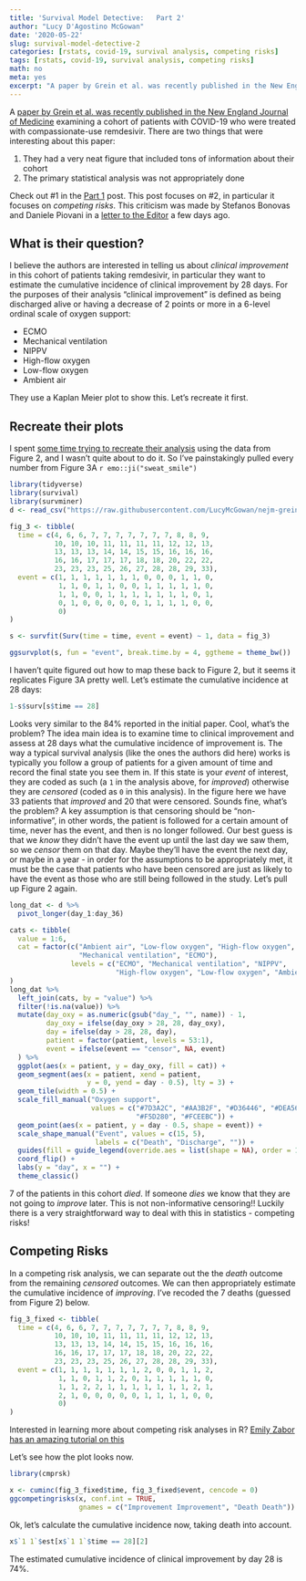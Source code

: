 ```yaml
---
title: 'Survival Model Detective:   Part 2'
author: "Lucy D'Agostino McGowan"
date: '2020-05-22'
slug: survival-model-detective-2
categories: [rstats, covid-19, survival analysis, competing risks]
tags: [rstats, covid-19, survival analysis, competing risks]
math: no
meta: yes
excerpt: "A paper by Grein et al. was recently published in the New England Journal of Medicine examining a cohort of patients with COVID-19 who were treated with compassionate-use remdesivir. This paper had a flaw in it's main statistical analysis. Let's learn a bit about competing risks!"
---
```


A [paper by Grein et al. was recently published in the New England Journal of Medicine](https://www.nejm.org/doi/full/10.1056/NEJMoa2007016) examining a cohort of patients with COVID-19 who were treated with compassionate-use remdesivir. There are two things that were interesting about this paper:

1. They had a very neat figure that included tons of information about their cohort
2. The primary statistical analysis was not appropriately done

Check out #1 in the [Part 1](https://livefreeordichotomize.com/2020/05/21/survival-model-detective-1/) post. This post focuses on #2, in particular it focuses on _competing risks_. This criticism was made by Stefanos Bonovas and Daniele Piovani in a [letter to the Editor](https://www.nejm.org/doi/full/10.1056/NEJMc2015312?source=nejmtwitter&medium=organic-social) a few days ago. 

## What is their question?

I believe the authors are interested in telling us about _clinical improvement_ in this cohort of patients taking remdesivir, in particular they want to estimate the cumulative incidence of clinical improvement by 28 days. For the purposes of their analysis "clinical improvement" is defined as being discharged alive or having a decrease of 2 points or more in a 6-level ordinal scale of oxygen support:

* ECMO  
* Mechanical ventilation  
* NIPPV  
* High-flow oxygen  
* Low-flow oxygen 
* Ambient air

They use a Kaplan Meier plot to show this. Let's recreate it first.

## Recreate their plots

I spent [some time trying to recreate their analysis](https://github.com/LucyMcGowan/nejm-grein-reanalysis) using the data from Figure 2, and I wasn't quite about to do it. So I've painstakingly pulled every number from Figure 3A `r emo::ji("sweat_smile")`

```r
library(tidyverse)
library(survival)
library(survminer)
d <- read_csv("https://raw.githubusercontent.com/LucyMcGowan/nejm-grein-reanalysis/master/data/data-fig-2.csv")
```



```r
fig_3 <- tibble(
  time = c(4, 6, 6, 7, 7, 7, 7, 7, 7, 7, 8, 8, 9,
           10, 10, 10, 11, 11, 11, 11, 12, 12, 13,
           13, 13, 13, 14, 14, 15, 15, 16, 16, 16, 
           16, 16, 17, 17, 17, 18, 18, 20, 22, 22, 
           23, 23, 23, 25, 26, 27, 28, 28, 29, 33),
  event = c(1, 1, 1, 1, 1, 1, 1, 0, 0, 0, 1, 1, 0,
            1, 1, 0, 1, 1, 0, 0, 1, 1, 1, 1, 1, 0, 
            1, 1, 0, 0, 1, 1, 1, 1, 1, 1, 1, 0, 1, 
            0, 1, 0, 0, 0, 0, 0, 1, 1, 1, 1, 0, 0,
            0)
)
```

```r
s <- survfit(Surv(time = time, event = event) ~ 1, data = fig_3)

ggsurvplot(s, fun = "event", break.time.by = 4, ggtheme = theme_bw())
```

I haven't quite figured out how to map these back to Figure 2, but it seems it replicates Figure 3A pretty well. Let's estimate the cumulative incidence at 28 days:

```r
1-s$surv[s$time == 28]
```

Looks very similar to the 84% reported in the initial paper. Cool, what's the problem? The idea main idea is to examine time to clinical improvement and assess at 28 days what the cumulative incidence of improvement is. The way a typical survival analysis (like the ones the authors did here) works is typically you follow a group of patients for a given amount of time and record the final state you see them in. If this state is your _event_ of interest, they are coded as such (a `1` in the analysis above, for _improved_) otherwise they are _censored_ (coded as `0` in this analysis). In the figure here we have 33 patients that _improved_ and 20 that were censored. Sounds fine, what's the problem? A key assumption is that censoring should be "non-informative", in other words, the patient is followed for a certain amount of time, never has the event, and then is no longer followed. Our best guess is that we _know_ they didn't have the event up until the last day we saw them, so we _censor_ them on that day. Maybe they'll have the event the next day, or maybe in a year - in order for the assumptions to be appropriately met, it must be the case that patients who have been censored are just as likely to have the event as those who are still being followed in the study. Let's pull up Figure 2 again.

```r
long_dat <- d %>%
  pivot_longer(day_1:day_36)

cats <- tibble(
  value = 1:6,
  cat = factor(c("Ambient air", "Low-flow oxygen", "High-flow oxygen", "NIPPV", 
                 "Mechanical ventilation", "ECMO"),
               levels = c("ECMO", "Mechanical ventilation", "NIPPV", 
                          "High-flow oxygen", "Low-flow oxygen", "Ambient air"))
)
long_dat %>%
  left_join(cats, by = "value") %>%
  filter(!is.na(value)) %>%
  mutate(day_oxy = as.numeric(gsub("day_", "", name)) - 1,
         day_oxy = ifelse(day_oxy > 28, 28, day_oxy),
         day = ifelse(day > 28, 28, day),
         patient = factor(patient, levels = 53:1),
         event = ifelse(event == "censor", NA, event)
  ) %>%
  ggplot(aes(x = patient, y = day_oxy, fill = cat)) +
  geom_segment(aes(x = patient, xend = patient,
                   y = 0, yend = day - 0.5), lty = 3) +
  geom_tile(width = 0.5) + 
  scale_fill_manual("Oxygen support",
                    values = c("#7D3A2C", "#AA3B2F", "#D36446", "#DEA568", 
                               "#F5D280", "#FCEEBC")) +
  geom_point(aes(x = patient, y = day - 0.5, shape = event)) +
  scale_shape_manual("Event", values = c(15, 5),
                     labels = c("Death", "Discharge", "")) +
  guides(fill = guide_legend(override.aes = list(shape = NA), order = 1)) +
  coord_flip() +
  labs(y = "day", x = "") +
  theme_classic()
```

7 of the patients in this cohort _died_. If someone _dies_ we know that they are not going to _improve_ later. This is not non-informative censoring!! Luckily there is a very straightforward way to deal with this in statistics - competing risks!

## Competing Risks

In a competing risk analysis, we can separate out the the _death_ outcome from the remaining _censored_ outcomes. We can then appropriately estimate the cumulative incidence of _improving_. I've recoded the 7 deaths (guessed from Figure 2) below.

```r
fig_3_fixed <- tibble(
  time = c(4, 6, 6, 7, 7, 7, 7, 7, 7, 7, 8, 8, 9,
           10, 10, 10, 11, 11, 11, 11, 12, 12, 13,
           13, 13, 13, 14, 14, 15, 15, 16, 16, 16, 
           16, 16, 17, 17, 17, 18, 18, 20, 22, 22, 
           23, 23, 23, 25, 26, 27, 28, 28, 29, 33),
  event = c(1, 1, 1, 1, 1, 1, 1, 2, 0, 0, 1, 1, 2,
            1, 1, 0, 1, 1, 2, 0, 1, 1, 1, 1, 1, 0, 
            1, 1, 2, 2, 1, 1, 1, 1, 1, 1, 1, 2, 1, 
            2, 1, 0, 0, 0, 0, 0, 1, 1, 1, 1, 0, 0,
            0)
)
```

<span class="marginnote"> Interested in learning more about competing risk analyses in R? [Emily Zabor has an amazing tutorial on this](https://www.emilyzabor.com/tutorials/survival_analysis_in_r_tutorial.html#cumulative_incidence_for_competing_risks) </span>

Let's see how the plot looks now. 

```r
library(cmprsk)

x <- cuminc(fig_3_fixed$time, fig_3_fixed$event, cencode = 0)
ggcompetingrisks(x, conf.int = TRUE,
                 gnames = c("Improvement Improvement", "Death Death"))
```

Ok, let's calculate the cumulative incidence now, taking death into account.

```r
x$`1 1`$est[x$`1 1`$time == 28][2]
```

The estimated cumulative incidence of clinical improvement by day 28 is 74%. 

